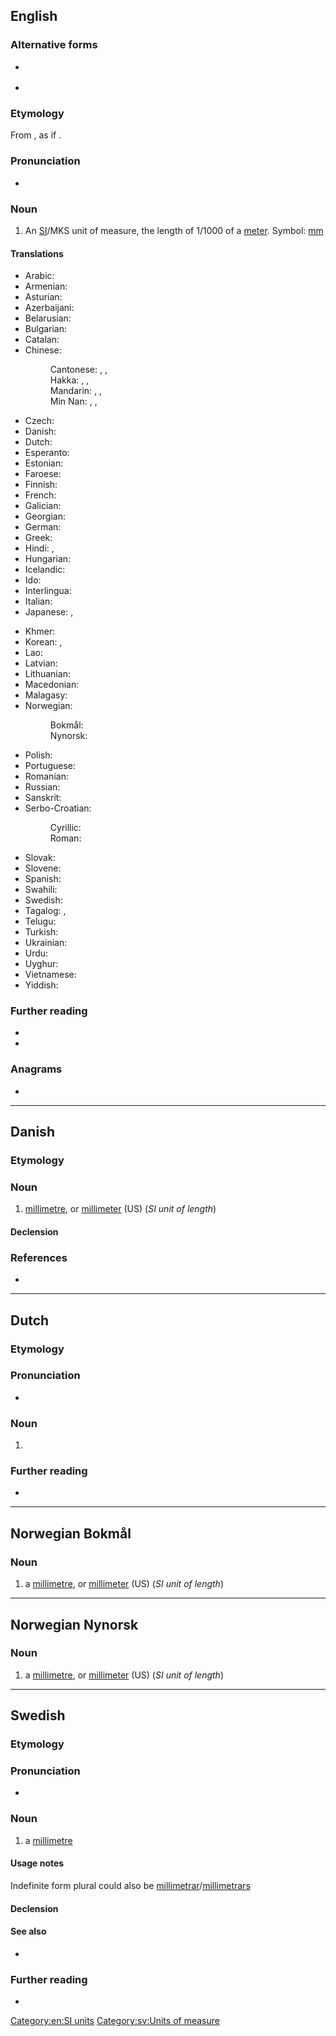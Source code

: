 {{also|Millimeter|milliméter|milli-meter}}
==English==

===Alternative forms===
* {{l|en|millimetre}} {{qualifier|UK}}
* {{l|en|millimètre}} {{qualifier|rare}}

===Etymology===
From {{etyl|fr|en}} {{m|fr|millimètre}}, as if {{prefix|en|milli|meter}}.

===Pronunciation===
* {{audio|en-us-millimetre.ogg|Audio (US)|lang=en}}

===Noun===
{{en-noun}}

# {{lb|en|American spelling}} An [[SI#Abbreviation|SI]]/MKS unit of measure, the length of 1/1000 of a [[meter]]. Symbol: [[mm]]

====Translations====
{{trans-top|unit of measure}}
* Arabic: {{t|ar|مِلِّيمِتْر|m}}
* Armenian: {{t+|hy|միլիմետր}}
* Asturian: {{t|ast|milímetru|m}}
* Azerbaijani: {{t|az|millimetr}}
* Belarusian: {{t|be|мілімэ́тар|m}}
* Bulgarian: {{t+|bg|милиме́тър|m}}
* Catalan: {{t|ca|mil·límetre|m}}
* Chinese:
*: Cantonese: {{t|yue|毫米|tr=hou4 mai5|sc=Hani}}, {{t|yue|公釐|sc=Hani}}, {{t|yue|公厘|tr=gung1 lei4|sc=Hani}}
*: Hakka: {{t|hak|毫米|tr=hò-mí|sc=Hani}}, {{t|hak|米釐米特|sc=Hani}}, {{t|hak|米厘米特|tr=mi-li-mi-tèr|sc=Hani}}
*: Mandarin: {{t+|cmn|毫米|tr=háomǐ|sc=Hani}}, {{t|cmn|公釐|sc=Hani}}, {{t+|cmn|公厘|tr=gōnglí|sc=Hani}}
*: Min Nan: {{t+|nan|毫米|tr=hô-bí}}, {{t+|nan|公釐}}, {{t+|nan|公厘|tr=kong-lî}}
* Czech: {{t+|cs|milimetr|m}}
* Danish: {{t+|da|millimeter|c}}
* Dutch: {{t+|nl|millimeter}}
* Esperanto: {{t|eo|milimetro}}
* Estonian: {{t|et|millimeeter}}
* Faroese: {{t|fo|millimetur|m}}
* Finnish: {{t+|fi|millimetri}}
* French: {{t+|fr|millimètre|m}}
* Galician: {{t+|gl|milímetro|m}}
* Georgian: {{t|ka|მილიმეტრი}}
* German: {{t+|de|Millimeter|m}}
* Greek: {{t+|el|χιλιοστόμετρο|n}}
* Hindi: {{t|hi|मिलीमीटर|n}}, {{t|hi|सहस्रिमान|n}}
* Hungarian: {{t+|hu|milliméter}}
* Icelandic: {{t+|is|millimetri|m}}
* Ido: {{t+|io|milimetro}}
* Interlingua: {{t|ia|millimetro}}
* Italian: {{t+|it|millimetro|m}}
* Japanese: {{t+|ja|ミリメートル|tr=mirimētoru}}, {{t+|ja|ミリ|tr=miri}}
{{trans-mid}}
* Khmer: {{t+|km|មិល្លីម៉ែត្រ|tr=millii-maet|sc=Khmr}}
* Korean: {{t+|ko|밀리미터}}, {{t|ko|밀리}}
* Lao: {{t+|lo|ມິລິແມັດ}}
* Latvian: {{t|lv|milimetrs}}
* Lithuanian: {{t+|lt|milimetras}}
* Macedonian: {{t|mk|милиме́тар|m}}
* Malagasy: {{t+|mg|milimetatra}}
* Norwegian:
*: Bokmål: {{t|nb|millimeter|m}}
*: Nynorsk: {{t|nn|millimeter|m}}
* Polish: {{t+|pl|milimetr|m}}
* Portuguese: {{t+|pt|milímetro|m}}
* Romanian: {{t+|ro|milimetru|m}}
* Russian: {{t+|ru|миллиме́тр|m}}
* Sanskrit: {{t|sa|सहस्रिमान|n}}
* Serbo-Croatian:
*: Cyrillic: {{t|sh|мѝлиметар|m|sc=Cyrl}}
*: Roman: {{t+|sh|mìlimetar|m}}
* Slovak: {{t|sk|milimeter|m}}
* Slovene: {{t|sl|milimeter|m}}
* Spanish: {{t+|es|milímetro|m}}
* Swahili: {{t|sw|milimita}}
* Swedish: {{t+|sv|millimeter|c}}
* Tagalog: {{t|tl|kalibopanukat}}, {{t|tl|milimetro}}
* Telugu: {{t|te|మిల్లీమీటరు}}
* Turkish: {{t+|tr|milimetre}}
* Ukrainian: {{t|uk|міліме́тр|m}}
* Urdu: {{t|ur|ملِیمیٹر|m|tr=milīmīṭar}}
* Uyghur: {{t|ug|مىللىمېتىر|sc=ug-Arab}}
* Vietnamese: {{t|vi|milimet}}
* Yiddish: {{t|yi|מילימעטער|m}}
{{trans-bottom}}

===Further reading===
* {{R:OneLook}}
* {{R:GNV|millimeter, millimetre}}

===Anagrams===
* {{anagrams|en|a=eeiillmmrt|millimetre|millimètre}}

[[Category:en:SI units]]

----

==Danish==

===Etymology===
{{af|da|milli-|meter}}

===Noun===
{{da-noun|en}}

# [[millimetre]], or [[millimeter#English|millimeter]] (US) (''SI unit of length'')

====Declension====
{{da-noun-infl|en||ne}}

===References===
* {{R:Den Danske Ordbog}}

----

==Dutch==

===Etymology===
{{af|nl|milli-|meter}}

===Pronunciation===
* {{audio|Nl-millimeter.ogg|Audio|lang=nl}}

===Noun===
{{head|nl|noun|g=}}

# {{l|en|millimeter}}

===Further reading===
* {{R:Van Dale online}}

----

==Norwegian Bokmål==

===Noun===
{{head|nb|noun|g=m|definite singular|millimeteren|indefinite plural|millimeter|definite plural|millimeterne}}

# a [[millimetre]], or [[millimeter#English|millimeter]] (US) (''SI unit of length'')

----

==Norwegian Nynorsk==

===Noun===
{{head|nn|noun|g=m|definite singular|millimeteren|indefinite plural|millimeter|definite plural|millimeterane|or|millimetrane}}

# a [[millimetre]], or [[millimeter#English|millimeter]] (US) (''SI unit of length'')

----

==Swedish==

===Etymology===
{{af|sv|milli-|meter}}

===Pronunciation===
* {{IPA|/mɪlɪˈmeːtɛr/|/ˈmɪlɪmeːtɛr/|lang=sv}}

===Noun===
{{sv-noun|c}}

# a [[millimetre]]

====Usage notes====
Indefinite form plural could also be [[millimetrar]]/[[millimetrars]]

====Declension====
{{sv-noun-irreg-c|2=millimetern|3=millimeter|4=millimeterna}}

====See also====
* {{l|sv|ha millimetrarna på sin sida}}

===Further reading===
* {{R:svenska.se|saob}}

[[Category:sv:Units of measure]]